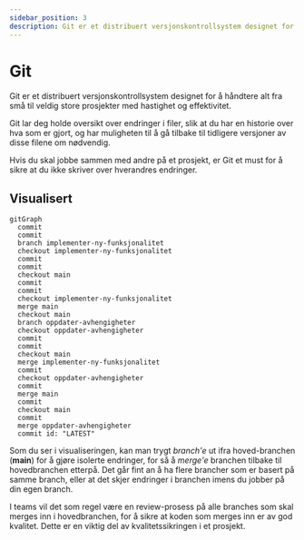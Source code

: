 ```yaml
---
sidebar_position: 3
description: Git er et distribuert versjonskontrollsystem designet for å håndtere alt fra små til veldig store prosjekter med hastighet og effektivitet
---
```



# Git

<div
  style={{
    width: 300,
    maxWidth: "100%",
    float: "right",
    margin: "0 1rem 1rem 1rem",
  }}
>
  <GIT style={{ width: "100%", height: "100%" }} />
</div>

Git er et distribuert versjonskontrollsystem designet for å håndtere alt fra små til veldig store prosjekter med hastighet og effektivitet.

Git lar deg holde oversikt over endringer i filer, slik at du har en historie over hva som er gjort, og har muligheten til å gå tilbake til tidligere versjoner av disse filene om nødvendig.

Hvis du skal jobbe sammen med andre på et prosjekt, er Git et must for å sikre at du ikke skriver over hverandres endringer.

## Visualisert

```mermaid
gitGraph
  commit
  commit
  branch implementer-ny-funksjonalitet
  checkout implementer-ny-funksjonalitet
  commit
  commit
  checkout main
  commit
  commit
  checkout implementer-ny-funksjonalitet
  merge main
  checkout main
  branch oppdater-avhengigheter
  checkout oppdater-avhengigheter
  commit
  commit
  checkout main
  merge implementer-ny-funksjonalitet
  commit
  checkout oppdater-avhengigheter
  commit
  merge main
  commit
  checkout main
  commit
  merge oppdater-avhengigheter
  commit id: "LATEST"
```

Som du ser i visualiseringen, kan man trygt _branch'e_ ut ifra hoved-branchen (**main**) for å gjøre isolerte endringer,
for så å _merge'e_ branchen tilbake til hovedbranchen etterpå. Det går fint an å ha flere brancher som er basert på samme branch, eller at det skjer endringer i branchen imens du jobber på din egen branch.

I teams vil det som regel være en review-prosess på alle branches som skal merges inn i hovedbranchen, for å sikre at koden som merges inn er av god kvalitet. Dette er en viktig del av kvalitetssikringen i et prosjekt.
